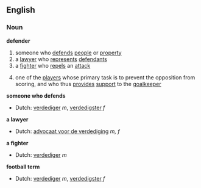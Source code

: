 ==English==
===Noun===
'''defender'''

#<!--DefA--> someone who [[defend]]s [[people]] or [[property]]
#<!--DefB--> a [[lawyer]] who [[represent]]s [[defendant]]s
#<!--DefC--> a [[fighter]] who [[repel]]s an [[attack]]
#<!--DefD-->{{football}} one of the [[players]] whose primary task is to prevent the opposition from scoring, and who thus [[provide]]s [[support]] to the [[goalkeeper]]
{{wikipediapar|defender (Football)}}

<!--DefA-->'''someone who defends'''
{{top}}
*Dutch: [[verdediger]] ''m'', [[verdedigster]] ''f''
{{mid}}
{{bottom}}

<!--DefB-->'''a lawyer'''
{{top}}
*Dutch: [[advocaat voor de verdediging]] ''m, f''
{{mid}}
{{bottom}}

<!--DefC-->'''a fighter'''
{{top}}
*Dutch: [[verdediger]] ''m''
{{mid}}
{{bottom}}

<!--DefD-->'''football term'''
{{top}}
*Dutch: [[verdediger]] ''m'', [[verdedigster]] ''f''
{{mid}}
{{bottom}}